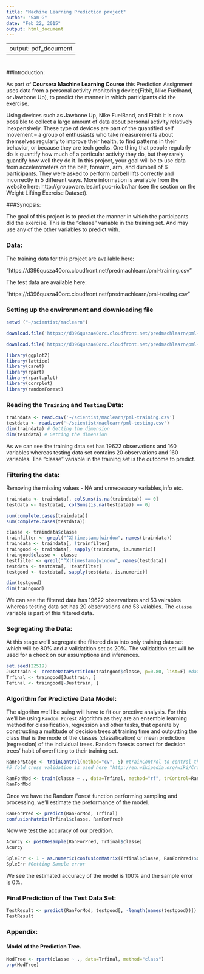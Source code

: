 ```yaml
---
title: "Machine Learning Prediction project"
author: "Sam G"
date: "Feb 22, 2015"
output: html_document
---
```


---
output: pdf_document
---
#

##Introduction:

As part of **Coursera Machine Learning Course** this Prediction Assignment uses data from a personal activity monitoring device(Fitbit, Nike Fuelband, or Jawbone Up), to predict the manner in which participants did the exercise.

Using devices such as Jawbone Up, Nike FuelBand, and Fitbit it is now possible to collect a large amount of data about personal activity relatively inexpensively. These type of devices are part of the quantified self movement – a group of enthusiasts who take measurements about themselves regularly to improve their health, to find patterns in their behavior, or because they are tech geeks. One thing that people regularly do is quantify how much of a particular activity they do, but they rarely quantify how well they do it. In this project, your goal will be to use data from accelerometers on the belt, forearm, arm, and dumbell of 6 participants. They were asked to perform barbell lifts correctly and incorrectly in 5 different ways. More information is available from the website here: http://groupware.les.inf.puc-rio.br/har (see the section on the Weight Lifting Exercise Dataset). 

###Synopsis:

The goal of this project is to predict the manner in which the participants did the exercise. This is the "classe" variable in the training set. And may use any of the other variables to predict with.

### Data:

The training data for this project are available here: 

"https://d396qusza40orc.cloudfront.net/predmachlearn/pml-training.csv"

The test data are available here: 

"https://d396qusza40orc.cloudfront.net/predmachlearn/pml-testing.csv"

### Setting up the environment and downloading file

```r
setwd ("~/scientist/maclearn")

download.file('https://d396qusza40orc.cloudfront.net/predmachlearn/pml-training.csv', method= 'curl', 'pml-training.csv') 

download.file('https://d396qusza40orc.cloudfront.net/predmachlearn/pml-testing.csv', method= 'curl', 'pml-testing.csv') 

library(ggplot2)
library(lattice)
library(caret)
library(rpart)
library(rpart.plot)
library(corrplot)
library(randomForest)
```

### Reading the `Training` and `Testing` Data:


```r

traindata <- read.csv('~/scientist/maclearn/pml-training.csv')
testdata <- read.csv('~/scientist/maclearn/pml-testing.csv')
dim(traindata) # Getting the dimension 
dim(testdata) # Getting the dimension 
```

As we can see the training data set has 19622 observations and 160 variables whereas testing data set contains 20 observations and 160 variables. The "classe" variable in the training set is the outcome to predict. 

### Filtering the data:

Removing the missing values - NA and unnecessary variables,info etc.

```r

traindata <- traindata[, colSums(is.na(traindata)) == 0] 
testdata <- testdata[, colSums(is.na(testdata)) == 0] 

sum(complete.cases(traindata))
sum(complete.cases(testdata))

classe <- traindata$classe
trainfilter <- grepl("^X|timestamp|window", names(traindata))
traindata <- traindata[, !trainfilter]
traingood <- traindata[, sapply(traindata, is.numeric)]
traingood$classe <- classe
testfilter <- grepl("^X|timestamp|window", names(testdata))
testdata <- testdata[, !testfilter]
testgood <- testdata[, sapply(testdata, is.numeric)]

```

```r
dim(testgood)
dim(traingood)
```

We can see the filtered data has 19622 observations and 53 vairables whereas testing data set has 20 observations and 53 vaiables. The `classe` variable is part of this filtered data.

### Segregating the Data:

At this stage we'll segregate the filtered data into only training data set which will be 80% and a validatition set as 20%. The validatition set will be used for a check on our assumptions and inferences.

```r
set.seed(22519) 
Justtrain <- createDataPartition(traingood$classe, p=0.80, list=F) #data splitting function of "caret"
Trfinal <- traingood[Justtrain, ]
Tefinal <- traingood[-Justtrain, ]

```


### Algorithm for Predictive Data Model:

The algorihm we'll be suing will have to fit our prective analysis. For this we'll be using `Random Forest` algorithm as they are an ensemble learning method for classification, regression and other tasks, that operate by constructing a multitude of decision trees at training time and outputting the class that is the mode of the classes (classification) or mean prediction (regression) of the individual trees. Random forests correct for decision trees' habit of overfitting to their training set.

```r
RanForStage <- trainControl(method="cv", 5) #trainControl to control the computational nuances of the train function 
#5 fold cross validation is used here "http://en.wikipedia.org/wiki/Cross-validation_%28statistics%29"

RanForMod <- train(classe ~ ., data=Trfinal, method="rf", trControl=RanForStage, ntree=250)
RanForMod

```

Once we have the Random Forest function performing sampling and processing, we'll estimate the preformance of the model.

```r
RanForPred <- predict(RanForMod, Trfinal)
confusionMatrix(Trfinal$classe, RanForPred)

```

Now we test the accuracy of our predition.

```r

Acurcy <- postResample(RanForPred, Trfinal$classe)
Acurcy
```


```r
SpleErr <- 1 - as.numeric(confusionMatrix(Trfinal$classe, RanForPred)$overall[1])
SpleErr #Getting Sample error

```


We see the estimated accuracy of the model is 100% and the sample error is 0%.

### Final Prediction of the Test Data Set:

```r

TestResult <- predict(RanForMod, testgood[, -length(names(testgood))])
TestResult

```

### Appendix:

#### Model of the Prediction Tree.
```r
ModTree <- rpart(classe ~ ., data=Trfinal, method="class")
prp(ModTree)

```

